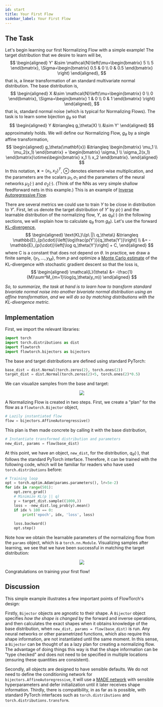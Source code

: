```yaml
---
id: start
title: Your First Flow
sidebar_label: Your First Flow
---
```


## The Task
Let's begin learning our first Normalizing Flow with a simple example! The target distribution that we desire to learn will be,
$$
\begin{aligned}
  Y' &\sim \mathcal{N}\left(\mu=\begin{bmatrix}
   5 \\
   5
\end{bmatrix}, \Sigma=\begin{bmatrix}
   0.5 & 0 \\
   0 & 0.5
\end{bmatrix} \right)
\end{aligned},
$$
that is, a linear transformation of an standard multivariate normal distribution. The base distribution is,
$$
\begin{aligned}
  X &\sim \mathcal{N}\left(\mu=\begin{bmatrix}
   0 \\
   0
\end{bmatrix}, \Sigma=\begin{bmatrix}
   1 & 0 \\
   0 & 1
\end{bmatrix} \right)
\end{aligned},
$$
that is, standard normal noise (which is typical for Normalizing Flows). The task is to learn some bijection $g_\theta$ so that
$$
\begin{aligned}
  Y &\triangleq g_\theta(X) \\
  &\sim Y'
\end{aligned}
$$
approximately holds. We will define our Normalizing Flow, $g_\theta$ by a single affine transformation,
$$
\begin{aligned}
  g_\theta(\mathbf{x}) &\triangleq \begin{bmatrix}
   \mu_1 \\
   \mu_2(x_1)
\end{bmatrix} + \begin{bmatrix}
   \sigma_1 \\
   \sigma_2(x_1)
\end{bmatrix}\otimes\begin{bmatrix}
   x_1 \\
   x_2
\end{bmatrix}.
\end{aligned}
$$
In this notation, $\mathbf{x}=(x_1,x_2)^T$, $\otimes$ denotes element-wise multiplication, and the parameters are the scalars $\mu_1,\sigma_1$ and the parameters of the neural networks $\mu_2(\cdot)$ and $\sigma_2(\cdot)$. (Think of the NNs as very simple shallow feedforward nets in this example.) This is an example of [Inverse Autoregressive Flow](/dev/bibliography#kingma2016improving).

There are several metrics we could use to train $Y$ to be close in distribution to $Y'$. First, let us denote the target distribution of $Y'$ by $p(\cdot)$ and the learnable distribution of the normalizing flow, $Y$, as $q_\theta(\cdot)$ (in the following sections, we will explain how to calculate $q_\theta$ from $g_\theta$). Let's use the forward [KL-divergence](https://en.wikipedia.org/wiki/Kullback%E2%80%93Leibler_divergence),
$$
\begin{aligned}
\text{KL}\{p\ ||\ q_\theta\} &\triangleq \mathbb{E}_{p(\cdot)}\left[\log\frac{p(Y')}{q_\theta(Y')}\right] \\
&= -\mathbb{E}_{p(\cdot)}\left[\log q_\theta(Y')\right] + C,
\end{aligned}
$$
where C is a constant that does not depend on $\theta$. In practice, we draw a finite sample, $\{y_1,\ldots,y_M\}$, from $p$ and optimize a [Monte Carlo estimate](https://en.wikipedia.org/wiki/Monte_Carlo_integration) of the KL-divergence with stochastic gradient descent so that the loss is,
$$
\begin{aligned}
   \mathcal{L}(\theta) &= -\frac{1}{M}\sum^M_{m=1}\log(q_\theta(y_m))
\end{aligned}
$$

*So, to summarize, the task at hand is to learn how to transform standard bivariate normal noise into another bivariate normal distribution using an affine transformation, and we will do so by matching distributions with the KL-divergence metric.*

## Implementation
First, we import the relevant libraries:
```python
import torch
import torch.distributions as dist
import flowtorch
import flowtorch.bijectors as bijectors
```
The base and target distributions are defined using standard PyTorch:
```python
base_dist = dist.Normal(torch.zeros(2), torch.ones(2))
target_dist = dist.Normal(torch.zeros(2)+5, torch.ones(2)*0.5)
```
We can visualize samples from the base and target:
<p align="center">
<img src="/img/bivariate-normal-frame-0.svg" />
</p>

A Normalizing Flow is created in two steps. First, we create a "plan" for the flow as a `flowtorch.Bijector` object,
```python
# Lazily instantiated flow
flow = bijectors.AffineAutoregressive()
```
This plan is then made concrete by calling it with the base distribution,
```python
# Instantiate transformed distribution and parameters
new_dist, params = flow(base_dist)
```
At this point, we have an object, `new_dist`, for the distribution, $q_\theta(\cdot)$, that follows the standard PyTorch interface. Therefore, it can be trained with the following code, which will be familiar for readers who have used `torch.distributions` before:
```python
# Training loop
opt = torch.optim.Adam(params.parameters(), lr=5e-2)
for idx in range(501):
    opt.zero_grad()
    # Minimize KL(p || q)
    y = target_dist.sample((1000,))
    loss = -new_dist.log_prob(y).mean()
    if idx % 100 == 0:
        print('epoch', idx, 'loss', loss)
        
    loss.backward()
    opt.step()
```
Note how we obtain the learnable parameters of the normalizing flow from the `params` object, which is a `torch.nn.Module`. Visualizing samples after learning, we see that we have been successful in matching the target distribution:
<p align="center">
<img src="/img/bivariate-normal-frame-5.svg" />
</p>
Congratulations on training your first flow!

## Discussion

This simple example illustrates a few important points of FlowTorch's design:

Firstly, `Bijector` objects are agnostic to their shape. A `Bijector` object specifies *how the shape is changed* by the forward and inverse operations, and then calculates the exact shapes when it obtains knowledge of the base distribution, when `new_dist, params = flow(base_dist)` is run. Any neural networks or other parametrized functions, which also require this shape information, are not instantiated until the same moment. In this sense, a `Bijector` can be thought of as a lazy plan for creating a normalizing flow. The advantage of doing things this way is that the shape information can be "type checked" and does not need to be specified in multiple locations (ensuring these quantities are consistent).

Secondly, all objects are designed to have sensible defaults. We do not need to define the conditioning network for `bijectors.AffineAutoregressive`, it will use a [MADE network](/dev/bibliography#germain2015made) with sensible hyperparameters and defer initialization until it later receives shape information. Thirdly, there is compatibility, in as far as is possible, with standard PyTorch interfaces such as `torch.distributions` and `torch.distributions.transform`.
